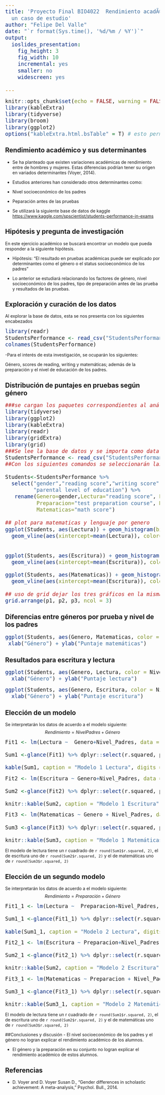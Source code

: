 ```yaml
---
title: 'Proyecto Final BIO4022  Rendimiento acadÃ©mico y sus posibles determinantes:
  un caso de estudio'
author: "Felipe Del Valle"
date: "`r format(Sys.time(), '%d/%m / %Y')`"
output:
  ioslides_presentation:
    fig_height: 3
    fig_width: 10
    incremental: yes
    smaller: no
    widescreen: yes
  
---
```

<style>
pre {
  font-size: 20px;
}
body > slides {
    padding: 0;
}

slides > slide{
    width: 90vw;
    height: 90vh;
    border-radius: 0;
}

</style>

```r
knitr::opts_chunk$set(echo = FALSE, warning = FALSE, message = FALSE)
library(kableExtra)
library(tidyverse)
library(broom)
library(ggplot2)
options("kableExtra.html.bsTable" = T) # esto permite hacer tablas kablextra
```


## Rendimiento académico y sus determinantes
- Se ha planteado que existen variaciones académicas de rendimiento entre de hombres y mujeres. Estas diferencias podrían tener su origen en variados determinantes (Voyer, 2014).

- Estudios anteriores han considerado otros determinantes como:
  
- Nivel socioeconómico de los padres
  
- Peparación antes de las pruebas

- Se utilizará la siguiente base de datos de kaggle <https://www.kaggle.com/spscientist/students-performance-in-exams> 


## Hipótesis y pregunta de investigación
En este ejercicio académico se buscará encontrar un modelo que pueda responder a la siguiente hipótesis.

- Hipótesis: "El resultado en pruebas académicas puede ser explicado por determinantes como el género o el status socioeconómico de los padres "

- Lo anterior se estudiará relacionando los factores de género, nivel socioeconómico de los padres, tipo de preparación antes de las prueba y resultados de las pruebas.

## Exploración y curación de los datos
Al explorar la base de datos, esta se nos presenta con los siguientes encabezados
```r
library(readr)
StudentsPerformance <- read_csv("StudentsPerformance.csv")
colnames(StudentsPerformance)
```
-Para el interés de esta investigación, se ocuparán los siguientes:

Género, scores de reading, writing y matemáticas; además de la preparación y el nivel de educación de los padres.

## Distribución de puntajes en pruebas según género
```r
###se cargan los paquetes correspondientes al análisis
library(tidyverse)
library(ggplot2)
library(kableExtra)
library(readr)
library(gridExtra)
library(grid)
###Se lee la base de datos y se importa como dataframe
StudentsPerformance <- read_csv("StudentsPerformance.csv")
##Con los siguientes comandos se seleccionarán las columnas de trabajo.

Students<-StudentsPerformance %>% 
  select("gender","reading score","writing score","math score","test preparation course",
         "parental level of education") %>% 
   rename(Genero=gender,Lectura="reading score", Escritura="writing score", 
          Preparacion="test preparation course", Nivel_Padres="parental level of education", 
          Matematicas="math score")
          
## plot para matematicas y lenguaje por genero
ggplot(Students, aes(Lectura)) + geom_histogram(binwidth=10, color="black", aes(fill=Genero))+
  geom_vline(aes(xintercept=mean(Lectura)), color="black", linetype="dashed", size=0.5) -> p1
 
                              
ggplot(Students, aes(Escritura)) + geom_histogram(binwidth=10, color="black", aes(fill=Genero))+
  geom_vline(aes(xintercept=mean(Escritura)), color="black", linetype="dashed", size=0.5) -> p2

ggplot(Students, aes(Matematicas)) + geom_histogram(binwidth=10, color="black", aes(fill=Genero))+
  geom_vline(aes(xintercept=mean(Escritura)), color="black", linetype="dashed", size=0.5) ->p3

## uso de grid dejar los tres gráficos en la misma página. Se incluye la media.
grid.arrange(p1, p2, p3, ncol = 3)
```

## Diferencias entre géneros por prueba y nivel de los padres
```r
ggplot(Students, aes(Genero, Matematicas, color = Nivel_Padres)) + geom_boxplot()+
 xlab("Género") + ylab("Puntaje matemáticas") 
```

## Resultados para escritura y lectura
```r
ggplot(Students, aes(Genero, Lectura, color = Nivel_Padres)) + geom_boxplot()+
  xlab("Género") + ylab("Puntaje lectura") 
```

```r
ggplot(Students, aes(Genero, Escritura, color = Nivel_Padres)) + geom_boxplot()+
  xlab("Género") + ylab("Puntaje escritura") 
```

## Elección de un modelo {.smaller}
Se interpretarán los datos de acuerdo a el modelo siguiente:
$$Rendimiento = NivelPadres+Género $$
```r
Fit1 <- lm(Lectura ~  Genero+Nivel_Padres, data = Students)

Sum1 <-glance(Fit1) %>% dplyr::select(r.squared, p.value, df, AIC)

kable(Sum1, caption = "Modelo 1 Lectura", digits = 2)%>% kable_styling(bootstrap_options = c("striped", "hover", full_width = F))

```

```r
Fit2 <- lm(Escritura ~ Genero+Nivel_Padres, data = Students)

Sum2 <-glance(Fit2) %>% dplyr::select(r.squared, p.value, df, AIC)

knitr::kable(Sum2, caption = "Modelo 1 Escritura", digits = 2)%>% kable_styling(bootstrap_options = c("striped", "hover", full_width = F))


```

```r
Fit3 <- lm(Matematicas ~ Genero + Nivel_Padres, data = Students)

Sum3 <-glance(Fit3) %>% dplyr::select(r.squared, p.value, df, AIC)

knitr::kable(Sum3, caption = "Modelo 1 Matemáticas", digits = 2)%>% kable_styling(bootstrap_options = c("striped", "hover", full_width = F))

```

El modelo de lectura tiene un r cuadrado de `r round(Sum1$r.squared, 2)`, el de escritura uno de `r round(Sum2$r.squared, 2)` y el de matemáticas uno de `r round(Sum3$r.squared, 2)`

## Elección de un segundo modelo {.smaller}
Se interpretarán los datos de acuerdo a el modelo siguiente:
$$Rendimiento = Preparación+Género $$
```r
Fit1_1 <- lm(Lectura ~  Preparacion+Nivel_Padres, data = Students)

Sum1_1 <-glance(Fit1_1) %>% dplyr::select(r.squared, p.value, df, AIC)

kable(Sum1_1, caption = "Modelo 2 Lectura", digits = 2)%>% kable_styling(bootstrap_options = c("striped", "hover", full_width = F))

```

```r
Fit2_1 <- lm(Escritura ~ Preparacion+Nivel_Padres, data = Students)

Sum2_1 <-glance(Fit2_1) %>% dplyr::select(r.squared, p.value, df, AIC)

knitr::kable(Sum2, caption = "Modelo 2 Escritura", digits = 2)%>% kable_styling(bootstrap_options = c("striped", "hover", full_width = F))


```

```r
Fit3_1 <- lm(Matematicas ~ Preparacion + Nivel_Padres, data = Students)

Sum3_1 <-glance(Fit3_1) %>% dplyr::select(r.squared, p.value, df, AIC)

knitr::kable(Sum3_1, caption = "Modelo 2 Matemáticas", digits = 2)%>% kable_styling(bootstrap_options = c("striped", "hover", full_width = F))

```

El modelo de lectura tiene un r cuadrado de `r round(Sum1$r.squared, 2)`, el de escritura uno de `r round(Sum2$r.squared, 2)` y el de matemáticas uno de `r round(Sum3$r.squared, 2)`

##Conclusiones y discusión
- El nivel socioeconómico de los padres y el género no logran explicar el rendimiento académico de los alumnos.

- El género y la preparación en su conjunto no logran explicar el rendimiento académico de estos alumnos.

## Referencias
- D. Voyer and D. Voyer Susan D., “Gender differences in scholastic achievement: A meta-analysis,” Psychol. Bull., 2014.
